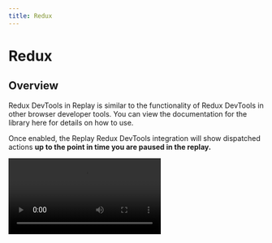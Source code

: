 ```yaml
---
title: Redux
---
```


# Redux

## Overview

Redux DevTools in Replay is similar to the functionality of Redux DevTools in other browser developer tools. You can view the documentation for the library here for details on how to use.

Once enabled, the Replay Redux DevTools integration will show dispatched actions **up to the point in time you are paused in the replay.**

<Video src="/media/reference-guide/dev-tools/redux/redux_devtools.mp4" />

### Jump to Code

Jump to Code jumps to where the Redux action was dispatched

![Untitled](/images/Untitled_tzqje.png)

### View Action

The Action panel lets you inspect the actions payload

![Untitled](/images/Untitled_tzqje.png)

### View State

The State panel lets you inspect the current redux stat

![Untitled](/images/Untitled-2_hxghi.png)

### View diff

The Diff panel lets you see how the redux state updaed

![Untitled](/images/Untitled-3_ncajr.png)

### View stack

The stack panel lets you view the call stack leading up the the redux action

![Untitled](/images/Untitled-4_exeia.png)